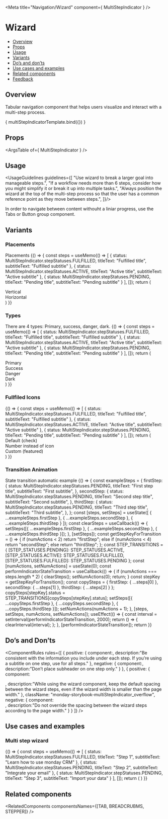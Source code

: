 

<Meta
  title="Navigation/Wizard"
  component={ MultiStepIndicator }
/>

<!--- Component template -->


<!--- Component documentation -->

# Wizard
- [Overview](#overview)
- [Props](#props)
- [Usage](#usage)
- [Variants](#variants)
- [Do’s and don’ts](#dos-and-donts)
- [Use cases and examples](#use-cases-and-examples)
- [Related components](#related-components)
- [Feedback](#feedback)

## Overview
Tabular navigation component that helps users visualize and interact with a multi-step process.

<Canvas>
  <Story name="Overview"
         args={ {
           steps: [
            {
              status: MultiStepIndicator.stepStatuses.FULFILLED,
              titleText: "Everything you can do with Monday",
              subtitleText: "Subtitle"
            },
            {
              status: MultiStepIndicator.stepStatuses.PENDING,
              titleText: "Everything you can do with Monday",
              subtitleText: "Subtitle"
            },
            {
              status: MultiStepIndicator.stepStatuses.PENDING,
              titleText: "Everything you can do with Monday",
              subtitleText: "Subtitle"
            }
           ]
          } }>
    { multiStepIndicatorTemplate.bind({}) }
  </Story>
</Canvas>

## Props
<ArgsTable of={ MultiStepIndicator } />

## Usage
<UsageGuidelines guidelines={[
  "Use wizard to break a larger goal into manageable steps.",
  "If a workflow needs more than 6 steps, consider how you might simplify it or break it up into multiple tasks.",
  "Always position the wizard at the top of the multi-step process so that the user has a common reference point as they move between steps.",
]}/>

<Tip title="Not what you were looking for?">
  In order to navigate between content withouht a liniar progress, use the <Link href="/?path=/docs/navigation-tabs-tabs--overview" size={Link.sizes.SMALL} withoutSpacing>Tabs</Link> or <Link href="/?path=/docs/buttons-buttongroup--overview" size={Link.sizes.SMALL} withoutSpacing>Button group</Link> component.
</Tip>

## Variants
### Placements
Placements
<Canvas>
  <Story name="Placements">
    {() => {
      const steps = useMemo(() => [
        {
          status: MultiStepIndicator.stepStatuses.FULFILLED,
          titleText: "Fulfilled title",
          subtitleText: "Fulfilled subtitle"
        },
        {
          status: MultiStepIndicator.stepStatuses.ACTIVE,
          titleText: "Active title",
          subtitleText: "Active subtitle"
        },
        {
          status: MultiStepIndicator.stepStatuses.PENDING,
          titleText: "Pending title",
          subtitleText: "Pending subtitle"
        }
      ], []);
      return (
        <div className="monday-storybook-multiStepIndicator_column-wrapper">
          <div className="monday-storybook-multiStepIndicator_row-wrapper">
            <span className="monday-storybook-multiStepIndicator_title">Vertical</span>
            <MultiStepIndicator className="monday-storybook-multiStepIndicator_size" textPlacement={MultiStepIndicator.textPlacements.VERTICAL} steps={steps} />
          </div>
          <div className="monday-storybook-multiStepIndicator_row-wrapper">
            <span className="monday-storybook-multiStepIndicator_title">Horizontal</span>
            <MultiStepIndicator steps={steps} />
          </div>
        </div>
      )
    }}
  </Story>
</Canvas>

### Types
There are 4 types: Primary, success, danger, dark.
<Canvas>
  <Story name="Types">
    {() => {
      const steps = useMemo(() => [
        {
          status: MultiStepIndicator.stepStatuses.FULFILLED,
          titleText: "Fulfilled title",
          subtitleText: "Fulfilled subtitle"
        },
        {
          status: MultiStepIndicator.stepStatuses.ACTIVE,
          titleText: "Active title",
          subtitleText: "Active subtitle"
        },
        {
          status: MultiStepIndicator.stepStatuses.PENDING,
          titleText: "Pending title",
          subtitleText: "Pending subtitle"
        }
      ], []);
      return (
        <div className="monday-storybook-multiStepIndicator_column-wrapper">
          <div className="monday-storybook-multiStepIndicator_row-wrapper">
            <span className="monday-storybook-multiStepIndicator_title">Primary</span>
            <MultiStepIndicator steps={steps} type={MultiStepIndicator.types.PRIMARY} />
          </div>
          <div className="monday-storybook-multiStepIndicator_row-wrapper">
            <span className="monday-storybook-multiStepIndicator_title">Success</span>
            <MultiStepIndicator steps={steps} type={MultiStepIndicator.types.SUCCESS} />
          </div>
          <div className="monday-storybook-multiStepIndicator_row-wrapper">
            <span className="monday-storybook-multiStepIndicator_title">Danger</span>
            <MultiStepIndicator steps={steps} type={MultiStepIndicator.types.DANGER} />
          </div>
          <div className="monday-storybook-multiStepIndicator_row-wrapper">
            <span className="monday-storybook-multiStepIndicator_title">Dark</span>
            <MultiStepIndicator steps={steps} type={MultiStepIndicator.types.DARK} />
          </div>
        </div>
      )
    }}
  </Story>
</Canvas>

### Fullfiled Icons
<Canvas>
  <Story name="Fullfiled Icons">
    {() => {
      const steps = useMemo(() => [
        {
          status: MultiStepIndicator.stepStatuses.FULFILLED,
          titleText: "Fulfilled title",
          subtitleText: "Fulfilled subtitle"
        },
        {
          status: MultiStepIndicator.stepStatuses.ACTIVE,
          titleText: "Active title",
          subtitleText: "Active subtitle"
        },
        {
          status: MultiStepIndicator.stepStatuses.PENDING,
          titleText: "Pending title",
          subtitleText: "Pending subtitle"
        }
      ], []);
      return (
        <div className="monday-storybook-multiStepIndicator_column-wrapper">
          <div className="monday-storybook-multiStepIndicator_row-wrapper">
            <span className="monday-storybook-multiStepIndicator_title">Default (check)</span>
            <MultiStepIndicator steps={steps} />
          </div>
          <div className="monday-storybook-multiStepIndicator_row-wrapper">
            <span className="monday-storybook-multiStepIndicator_title">Number instead of icon</span>
            <MultiStepIndicator steps={steps} isFulfilledStepDisplayNumber={true} />
          </div>
          <div className="monday-storybook-multiStepIndicator_row-wrapper">
            <span className="monday-storybook-multiStepIndicator_title">Custom (featured)</span>
            <MultiStepIndicator steps={steps} fulfilledStepIcon={Featured}  />
          </div>
        </div>
      )
    }}
  </Story>
</Canvas>

### Transition Animation
State transition automatic example
<Canvas>
  <Story name="Transition Animation">
    {() => {
    const exampleSteps = {
      firstStep: {
        status: MultiStepIndicator.stepStatuses.PENDING,
        titleText: "First step title",
        subtitleText: "First subtitle",
      },
      secondStep: {
        status: MultiStepIndicator.stepStatuses.PENDING,
        titleText: "Second step title",
        subtitleText: "Second subtitle",
      },
      thirdStep: {
        status: MultiStepIndicator.stepStatuses.PENDING,
        titleText: "Third step title",
        subtitleText: "Third subtitle",
      },
    };
    const [steps, setSteps] = useState([
      { ...exampleSteps.firstStep },
      { ...exampleSteps.secondStep },
      { ...exampleSteps.thirdStep }
    ]);
    const clearSteps = useCallback(() => {
      setSteps([{ ...exampleSteps.firstStep }, { ...exampleSteps.secondStep }, { ...exampleSteps.thirdStep }]);
    }, [setSteps]);
    const getStepKeyForTransition = () => {
      if (numActions < 2) return "firstStep";
      else if (numActions < 4) return "secondStep";
      else return "thirdStep";
    };
    const STEP_TRANSITIONS = {
      [STEP_STATUSES.PENDING]: STEP_STATUSES.ACTIVE,
      [STEP_STATUSES.ACTIVE]: STEP_STATUSES.FULFILLED,
      [STEP_STATUSES.FULFILLED]: STEP_STATUSES.PENDING
    };
    const [numActions, setNumActions] = useState(0);
    const performIndicatorStateTransition = useCallback(() => {
      if (numActions === steps.length * 2) {
        clearSteps();
        setNumActions(0);
        return;
      }
      const stepKey = getStepKeyForTransition();
      const copySteps = { firstStep: { ...steps[0] }, secondStep: { ...steps[1] }, thirdStep: { ...steps[2] } };
      copySteps[stepKey].status = STEP_TRANSITIONS[copySteps[stepKey].status];
      setSteps([{ ...copySteps.firstStep }, { ...copySteps.secondStep }, { ...copySteps.thirdStep }]);
      setNumActions(numActions + 1);
    }, [steps, setSteps, numActions, setNumActions]);
    useEffect(() => {
      const interval = setInterval(performIndicatorStateTransition, 2000);
      return () => {
        clearInterval(interval);
      };
    }, [performIndicatorStateTransition]);
    return <MultiStepIndicator steps={steps} />
  }}
  </Story>
</Canvas>

## Do’s and Don’ts
<ComponentRules
  rules={[
    {
      positive: {
        component:<MultiStepIndicator steps={firstSteps} textPlacement={MultiStepIndicator.textPlacements.VERTICAL} className="monday-storybook-multiStepIndicator_big-size" />,
        description:"Be consistent with the information you include under each step. If you’re using a subtitle on one step, use for all steps."
      },
      negative: {
        component:<MultiStepIndicator steps={secondSteps} textPlacement={MultiStepIndicator.textPlacements.VERTICAL} className="monday-storybook-multiStepIndicator_big-size"  />,
        description:"Don’t place subheader on one step only."
      }
    },
    {
      positive: {
        component:
          <div className="monday-storybook-multiStepIndicator_box-wrapper">
            <MultiStepIndicator steps={thirdSteps} textPlacement={MultiStepIndicator.textPlacements.VERTICAL} className="monday-storybook-multiStepIndicator_small-size" />
            <div className="monday-storybook-multiStepIndicator_spacing" />
          </div>,
        description:"While using the wizard component, keep the default spacing between the wizard steps, even if the wizard width is smaller than the page width."
      },
      className: "monday-storybook-multiStepIndicator_overflow",
      negative: {
        component:
          <div className="monday-storybook-multiStepIndicator_box-wrapper">
            <MultiStepIndicator steps={thirdSteps} textPlacement={MultiStepIndicator.textPlacements.VERTICAL} className="monday-storybook-multiStepIndicator_line" />
            <div className="monday-storybook-multiStepIndicator_spacing" />
          </div>,
        description:"Do not override the spacing between the wizard steps according to the page width."
      }
    }
  ]}
/>

## Use cases and examples
### Multi step wizard
<Canvas>
  <Story name="Multi step wizard">
    {() => {
      const steps = useMemo(() => [
        {
          status: MultiStepIndicator.stepStatuses.FULFILLED,
          titleText: "Step 1",
          subtitleText: "Learn how to use monday CRM"
        },
        {
          status: MultiStepIndicator.stepStatuses.PENDING,
          titleText: "Step 2",
          subtitleText: "Integrate your email"
        },
        {
          status: MultiStepIndicator.stepStatuses.PENDING,
          titleText: "Step 3",
          subtitleText: "Import your data"
        }
      ], []);
      return (
        <MultiStepIndicator className="monday-storybook-multiStepIndicator_big-size" steps={steps} textPlacement={MultiStepIndicator.textPlacements.VERTICAL} />
      )
    }}
  </Story>
</Canvas>

## Related components
<RelatedComponents componentsNames={[TAB, BREADCRUBMS, STEPPER]} />
